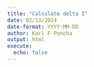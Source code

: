 ```yaml
---
title: "Calculate delta I"
date: 02/13/2024
date-format: YYYY-MM-DD
author: Karl F Poncha
output: html
execute:
  echo: false
---
```


```python

```